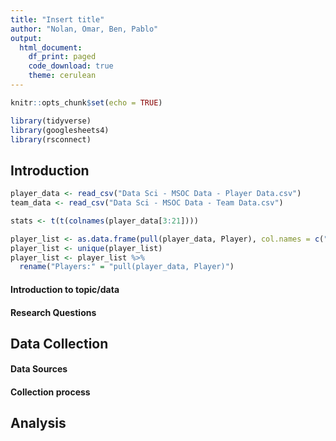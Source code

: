 ```yaml
---
title: "Insert title"
author: "Nolan, Omar, Ben, Pablo"
output: 
  html_document:
    df_print: paged
    code_download: true
    theme: cerulean
---
```


```r
knitr::opts_chunk$set(echo = TRUE)
```

```r
library(tidyverse)
library(googlesheets4)
library(rsconnect)
```


## Introduction

```r
player_data <- read_csv("Data Sci - MSOC Data - Player Data.csv")
team_data <- read_csv("Data Sci - MSOC Data - Team Data.csv")

stats <- t(t(colnames(player_data[3:21])))

player_list <- as.data.frame(pull(player_data, Player), col.names = c("Players:"))
player_list <- unique(player_list)
player_list <- player_list %>% 
  rename("Players:" = "pull(player_data, Player)")
```


#### Introduction to topic/data

#### Research Questions



## Data Collection


#### Data Sources

#### Collection process



## Analysis


